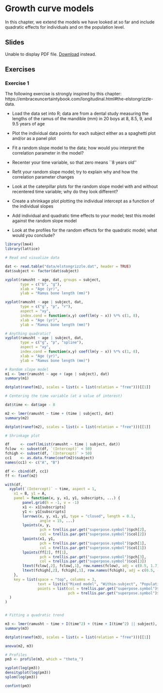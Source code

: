 # Growth curve models

In this chapter, we extend the models we have looked at so far and include
quadratic effects for individuals and on the population level.

## Slides

```{=html}
<object data="slides/06_growth_curve/06_growth_curve.pdf" type="application/pdf" width="100%" height="500px">
  <p>
    Unable to display PDF file. <a href="slides/06_growth_curve/06_growth_curve.pdf">Download</a> instead.
  </p>
</object>
```

## Exercises

### Exercise 1 {-}

The following exercise is strongly inspired by this chapter:
https://embraceuncertaintybook.com/longitudinal.html#the-elstongrizzle-data.

* Load the data set \texttt{elstongrizzle.dat} into R; data are from a dental
  study measuring the lengths of the ramus of the mandible (mm) in 20 boys at 8,
  8.5, 9, and 9.5 years of age

* Plot the individual data points for each subject either as a spaghetti plot
  and/or as a panel plot

* Fit a random slope model to the data; how would you interpret the correlation
  parameter in the model?

* Recenter your time variable, so that zero means ``8 years old''

* Refit your random slope model; try to explain why and how the correlation
  parameter changes

* Look at the caterpillar plots for the random slope model with and without
  recentered time variable; why do they look different?

* Create a shrinkage plot plotting the individual intercept as a function of the
  individual slopes

* Add individual and quadratic time effects to your model; test this model
  against the random slope model

* Look at the profiles for the random effects for the quadratic model; what
  would you conclude?


```r

library(lme4)
library(lattice)

# Read and visualize data

dat <- read.table("data/elstongrizzle.dat", header = TRUE)
dat$subject <- factor(dat$subject)

xyplot(ramusht ~ age, dat, groups = subject,
       type = c("b", "g"),
       xlab = "Age (yr)",
       ylab = "Ramus bone length (mm)")

xyplot(ramusht ~ age | subject, dat,
       type = c("g", "p", "r"),
       aspect = "xy",
       index.cond = function(x,y) coef(lm(y ~ x)) %*% c(1, 8),
       xlab = "Age (yr)",
       ylab = "Ramus bone length (mm)")

# Anything quadratic?
xyplot(ramusht ~ age | subject, dat,
       type = c("g", "p", "spline"),
       aspect = "xy",
       index.cond = function(x,y) coef(lm(y ~ x)) %*% c(1, 8),
       xlab = "Age (yr)",
       ylab = "Ramus bone length (mm)")

# Random slope model
m1 <- lmer(ramusht ~ age + (age | subject), dat)
summary(m1)

dotplot(ranef(m1), scales = list(x = list(relation = "free")))[[1]]

# Centering the time variable (at a value of interest)

dat$time <- dat$age - 8

m2 <- lmer(ramusht ~ time + (time | subject), dat)
summary(m2)

dotplot(ranef(m2), scales = list(x = list(relation = "free")))[[1]]

# Shrinkage plot

df     <- coef(lmList(ramusht ~ time | subject, dat))
fclow  <- subset(df, `(Intercept)` < 50)
fchigh <- subset(df, `(Intercept)` > 50)
cc1    <- as.data.frame(coef(m2)$subject)
names(cc1) <- c("A", "B")

df <- cbind(df, cc1)
ff <- fixef(m2)

with(df,
  xyplot(`(Intercept)` ~ time, aspect = 1,
    x1 = B, y1 = A,
    panel = function(x, y, x1, y1, subscripts, ...) {
        panel.grid(h = -1, v = -1)
        x1 <- x1[subscripts]
        y1 <- y1[subscripts]
        larrows(x, y, x1, y1, type = "closed", length = 0.1,
                angle = 15, ...)
        lpoints(x, y,
                pch = trellis.par.get("superpose.symbol")$pch[2],
                col = trellis.par.get("superpose.symbol")$col[2])
        lpoints(x1, y1,
                pch = trellis.par.get("superpose.symbol")$pch[1],
                col = trellis.par.get("superpose.symbol")$col[1])
        lpoints(ff[2], ff[1], 
                pch = trellis.par.get("superpose.symbol")$pch[3],
                col = trellis.par.get("superpose.symbol")$col[3])
        ltext(fclow[,2], fclow[,1], row.names(fclow), adj = c(0.5, 1.7))
        ltext(fchigh[,2], fchigh[,1], row.names(fchigh), adj = c(0.5, -0.6))
    },
    key = list(space = "top", columns = 3,
               text = list(c("Mixed model", "Within-subject", "Population")),
               points = list(col = trellis.par.get("superpose.symbol")$col[1:3],
                             pch = trellis.par.get("superpose.symbol")$pch[1:3]))
  )
)


# Fitting a quadratic trend

m3 <- lmer(ramusht ~ time + I(time^2) + (time + I(time^2) || subject), dat)
summary(m3)

dotplot(ranef(m3), scales = list(x = list(relation = "free")))[[1]]

anova(m2, m3)

# Profiles
pm3 <- profile(m3, which = "theta_")

xyplot(log(pm3))
densityplot(log(pm3))
splom(log(pm3))

confint(pm3)
```

